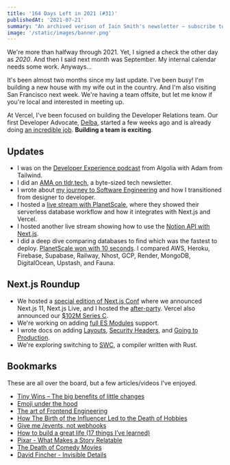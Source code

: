 ```yaml
---
title: '164 Days Left in 2021 (#31)'
publishedAt: '2021-07-21'
summary: "An archived verison of Iain Smith's newsletter – subscribe to get early access."
image: '/static/images/banner.png'
---
```


We're more than halfway through 2021. Yet, I signed a check the other day as _2020_. And then I said next month was September. My internal calendar needs some work. Anyways...

It's been almost two months since my last update. I've been busy! I'm building a new house with my wife out in the country. And I'm also visiting San Francisco next week. We're having a team offsite, but let me know if you're local and interested in meeting up.

At Vercel, I've been focused on building the Developer Relations team. Our first Developer Advocate, [Delba](https://twitter.com/leeerob/status/1410957812528816133), started a few weeks ago and is already doing [an incredible job](https://twitter.com/leeerob/status/1417522652491747335). **Building a team is exciting**.

## Updates

- I was on the [Developer Experience podcast](https://twitter.com/algolia/status/1408084508549779465) from Algolia with Adam from Tailwind.
- I did an [AMA on tldr.tech](https://tldr.tech/ama/lee-robinson), a byte-sized tech newsletter.
- I wrote about [my journey to Software Engineering](/blog/career) and how I transitioned from designer to developer.
- I hosted a [live stream with PlanetScale](https://www.youtube.com/watch?v=YqBG5rFP4Ic), where they showed their serverless database workflow and how it integrates with Next.js and Vercel.
- I hosted another live stream showing how to use the [Notion API with Next.js](https://www.youtube.com/watch?v=TlsGflZVIec).
- I did a deep dive comparing databases to find which was the fastest to deploy. [PlanetScale won with 10 seconds](https://www.youtube.com/watch?v=0zmYHn82cY8). I compared AWS, Heroku, Firebase, Supabase, Railway, Nhost, GCP, Render, MongoDB, DigitalOcean, Upstash, and Fauna.

## Next.js Roundup

- We hosted a [special edition of Next.js Conf](https://vercel.com/blog/nextjs-special-event-recap) where we announced Next.js 11, Next.js Live, and I hosted the [after-party](https://www.youtube.com/watch?v=ANikp1R8zX8). Vercel also announced our [$102M Series C](https://twitter.com/rauchg/status/1407716317507948549).
- We're working on adding [full ES Modules](https://twitter.com/timneutkens/status/1414561271953989635) support.
- I wrote docs on adding [Layouts](https://nextjs.org/docs/basic-features/layouts), [Security Headers](https://nextjs.org/docs/advanced-features/security-headers), and [Going to Production](https://nextjs.org/docs/going-to-production).
- We're exploring switching to [SWC](https://swc.rs), a compiler written with Rust.

## Bookmarks

These are all over the board, but a few articles/videos I've enjoyed.

- [Tiny Wins – The big benefits of little changes](https://joelcalifa.com/blog/tiny-wins/)
- [Emoji under the hood](https://tonsky.me/blog/emoji/)
- [The art of Frontend Engineering](https://www.narative.co/articles/the-art-of-frontend-engineering)
- [How The Birth of the Influencer Led to the Death of Hobbies](https://medium.com/swlh/how-the-birth-of-the-influencer-led-to-the-death-of-hobbies-ac8cfbd1f0f9)
- [Give me /events, not webhooks](https://blog.syncinc.so/events-not-webhooks)
- [How to build a great life (17 things I’ve learned)](https://twitter.com/Camp4/status/1402689150353129472?s=20)
- [Pixar - What Makes a Story Relatable](https://www.youtube.com/watch?v=xTM-AdrIpaE)
- [The Death of Comedy Movies](https://www.youtube.com/watch?v=C5cxlMn9xsM)
- [David Fincher - Invisible Details](https://www.youtube.com/watch?v=QChWIFi8fOY)
